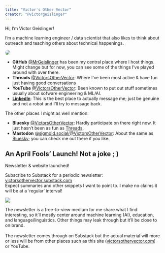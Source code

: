 ```yaml
---
title: "Victor's Other Vector"
creator: "@victorgeislinger"
---
```



Hi, I'm Victor Geislinger!

I'm a machine learning engineer / data scientist that also likes to think about
outreach and teaching others about technical happenings.

::: {layout="[30,70]"}

<img style="border-radius:200px;" src="https://avatars.githubusercontent.com/MrGeislinger?v=4"/>

- **GitHub** [@MrGeislinger](https://github.com/MrGeislinger) has been my central place where I host things. Might change but for now, you can see some of the things I've played around with over there.
- **Threads** [@VictorsOtherVector](https://www.threads.net/@victorsothervector): Where I've been most active & have fun just having good conversations
- **YouTube** [@VictorsOtherVector](https://www.youtube.com/@VictorsOtherVector): Been known to put out stuff sometimes usually about sofware engineering & ML/AI.
- **[LinkedIn](https://www.linkedin.com/in/mrgeislinger/)**: This is the best place to actually message me; just be genuine and not a robot and I'll try to message back.

:::

The other places I might as well mention:

- **Bluesky** [@VictorsOtherVector](https://bsky.app/profile/victorsothervector.bsky.social): Hardly participate on there right now. It just hasn't been as fun as [Threads](https://www.threads.net/@victorsothervector).
- **Mastodon** <a rel="me" href="https://sigmoid.social/@VictorsOtherVector">@sigmoid.social/@VictorsOtherVector</a>: About the same as [Bluesky](https://bsky.app/profile/victorsothervector.bsky.social); you can check me out there if you like.

:::{.callout-tip}
## An April Fools' Launch! Not a joke ; )

Newsletter & website launched!

Subscribe to Substack for a periodic newsletter: [victorsothervector.substack.com](https://victorsothervector.substack.com/?r=2fco1e&utm_campaign=site_link)
<br/>Expect summaries and other snippets I want to point to. I make no claims it will be at a 'regular' interval!
:::

::: {layout="[30,70]"}
[![](images/substack_subscribe.jpg)](https://victorsothervector.substack.com/?r=2fco1e&utm_campaign=site_img)

The newsletter is a free-to-view medium for me share what I find interesting, so it'll mostly center around machine learning (AI), education, and language/linguistics. Other things may leak through but it'll be close to on brand.
<br /><br />
The newsletter comes through on Substack but the actual material will more or less will be from other places such as this site ([victorsothervector.com](https://victorsothervector.com)) or YouTube.

:::
